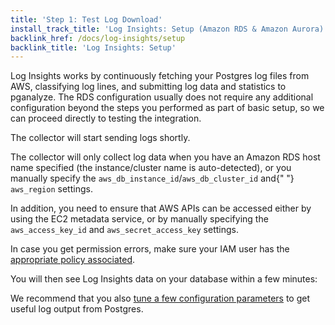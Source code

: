 ```yaml
---
title: 'Step 1: Test Log Download'
install_track_title: 'Log Insights: Setup (Amazon RDS & Amazon Aurora)'
backlink_href: /docs/log-insights/setup
backlink_title: 'Log Insights: Setup'
---
```




Log Insights works by continuously fetching your Postgres log files from AWS, classifying log
lines, and submitting log data and statistics to pganalyze. The RDS configuration usually
does not require any additional configuration beyond the steps you performed as part of basic
setup, so we can proceed directly to testing the integration.

<CollectorLogTest provider="Amazon RDS" configFromEnv={props.configFromEnv} />

The collector will start sending logs shortly.

<PublicOnly>
  <p>
    The collector will only collect log data when you have an Amazon RDS host name specified (the
    instance/cluster name is auto-detected), or you manually specify the <code>aws_db_instance_id</code>/<code>aws_db_cluster_id</code> and{" "}
    <code>aws_region</code> settings.
  </p>
  <p>
    In addition, you need to ensure that AWS APIs can be accessed either by using the EC2 metadata
    service, or by manually specifying the <code>aws_access_key_id</code> and <code>aws_secret_access_key</code>
    settings.
  </p>
</PublicOnly>

In case you get permission errors, make sure your IAM user has the [appropriate policy associated](https://pganalyze.com/docs/install/amazon_rds/iam_policy).

<PublicOnly>
  <p>You will then see Log Insights data on your database within a few minutes:</p>
  <p>
    <ImgLogInsightsScreenshot />
  </p>
  <p>
    We recommend that you also <a href="https://pganalyze.com/docs/log-insights/setup/tuning-log-config-settings">tune a
    few configuration parameters</a> to get useful log output from Postgres.
  </p>
</PublicOnly>

